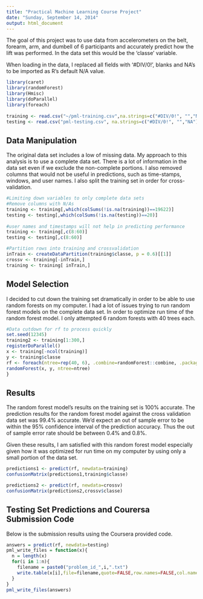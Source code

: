 ```yaml
---
title: "Practical Machine Learning Course Project"
date: "Sunday, September 14, 2014"
output: html_document
---
```


The goal of this project was to use data from accelerometers on the belt, forearm, arm, and dumbell of 6 participants and accurately predict how the lift was performed. In the data set this would be the 'classe' variable.

When loading in the data, I replaced all fields with '#DIV/0!', blanks and NA's to be imported as R's default N/A value.
```r
library(caret)
library(randomForest)
library(Hmisc)
library(doParallel)
library(foreach)
 
training <- read.csv("~/pml-training.csv",na.strings=c("#DIV/0!", "","NA") )
testing <- read.csv("pml-testing.csv", na.strings=c("#DIV/0!", "","NA") )
```

Data Manipulation
-------------------------
The original data set includes a low of missing data. My approach to this analysis is to use a complete data set. There is a lot of information in the data set even if we exclude the non-complete portions. I also removed columns that would not be useful in predictions, such as time-stamps, windows, and user names. I also split the training set in order for cross-validation. 

```r
#Limiting down variables to only complete data sets
#Remove columns with N/As
training <- training[,which(colSums(!is.na(training))==19622)]
testing <- testing[,which(colSums(!is.na(testing))==20)]
 
#user names and timestamps will not help in predicting performance
training <- training[,c(8:60)]
testing <- testing[,c(8:60)]

#Partition rows into training and crossvalidation
inTrain <- createDataPartition(training$classe, p = 0.6)[[1]]
crossv <- training[-inTrain,]
training <- training[ inTrain,]
```

Model Selection
---------------------------------
I decided to cut down the training set dramatically in order to be able to use random forests on my computer. I had a lot of issues trying to run random forest models on the complete data set. In order to optimize run time of the random forest model. I only attempted 6 random forests with 40 trees each.

```r
#Data cutdown for rf to process quickly
set.seed(12345)
training2 <- training[1:300,]
registerDoParallel()
x <- training[-ncol(training)]
y <- training$classe
rf <- foreach(ntree=rep(40, 6), .combine=randomForest::combine, .packages='randomForest') %dopar% {
randomForest(x, y, ntree=ntree) 
}
```

Results
---------------------------
The random forest model's results on the training set is 100% accurate. The prediction results for the random forest model against the cross validation data set was 99.4% accurate. We'd expect an out of sample error to be within the 95% confidence interval of the prediction accuracy. Thus the out of sample error rate should be between 0.4% and 0.8%.

Given these results, I am satisfied with this random forest model especially given how it was optimized for run time on my computer by using only a small portion of the data set. 
```r
predictions1 <- predict(rf, newdata=training)
confusionMatrix(predictions1,training$classe)

predictions2 <- predict(rf, newdata=crossv)
confusionMatrix(predictions2,crossv$classe)
```

Testing Set Predictions and Courersa Submission Code
-----------------------------------------------------
Below is the submission results using the Coursera provided code.
```r
answers = predict(rf, newdata=testing)
pml_write_files = function(x){
  n = length(x)
  for(i in 1:n){
    filename = paste0("problem_id_",i,".txt")
    write.table(x[i],file=filename,quote=FALSE,row.names=FALSE,col.names=FALSE)
  }
}
pml_write_files(answers)
```

